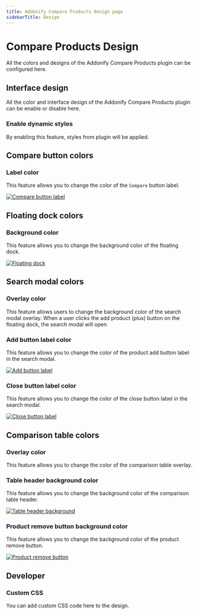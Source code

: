 ```yaml
---
title: Addonify Compare Products design page
sidebarTitle: Design
---
```


# Compare Products Design

All the colors and designs of the Addonify Compare Products plugin can be configured here.

## Interface design

All the color and interface design of the Addonify Compare Products plugin can be enable or disable here.

### Enable dynamic styles

By enabling this feature, styles from plugin will be applied.


## Compare button colors

### Label color

This feature allows you to change the color of the `Compare` button label.


[![Compare button label](/products/compare-products/compare-button-label.png)](/products/compare-products/compare-button-label.png)


##  Floating dock colors

### Background color

This feature allows you to change the background color of the floating dock.


[![Floating dock](/products/compare-products/floating-dock.png)](/products/compare-products/floating-dock.png)


## Search modal colors

### Overlay color

This feature allows users to change the background color of the search modal overlay. When a user clicks the add product (plus) button on the floating dock, the search modal will open



### Add button label color

This feature allows you to change the color of the  product add button label in the search modal.

[![Add button label](/products/compare-products/add-button-label.png)](/products/compare-products/add-button-label.png)


### Close button label color

This feature allows you to change the color of the close button label in the search modal.

[![Close button label](/products/compare-products/close-button-label.png)](/products/compare-products/close-button-label.png)


## Comparison table colors


### Overlay color

This feature allows you to change the color of the comparison table overlay.

### Table header background color

This feature allows you to change the background color of the comparison table header.

[![Table header background](/products/compare-products/table-header-bg.png)](/products/compare-products/table-header-bg.png)


### Product remove button background color

This feature allows you to change the background color of the product remove button.

[![Product remove button](/products/compare-products/remove-button.png)](/products/compare-products/remove-button.png)



## Developer

### Custom CSS

You can add custom CSS code here to the design.
